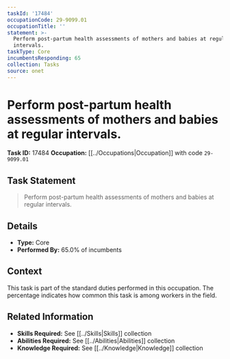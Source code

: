 ```yaml
---
taskId: '17484'
occupationCode: 29-9099.01
occupationTitle: ''
statement: >-
  Perform post-partum health assessments of mothers and babies at regular
  intervals.
taskType: Core
incumbentsResponding: 65
collection: Tasks
source: onet
---
```

# Perform post-partum health assessments of mothers and babies at regular intervals.

**Task ID:** 17484
**Occupation:** [[../Occupations|Occupation]] with code `29-9099.01`

## Task Statement

> Perform post-partum health assessments of mothers and babies at regular intervals.

## Details

- **Type:** Core
- **Performed By:** 65.0% of incumbents

## Context

This task is part of the standard duties performed in this occupation. The percentage indicates how common this task is among workers in the field.

## Related Information

- **Skills Required:** See [[../Skills|Skills]] collection
- **Abilities Required:** See [[../Abilities|Abilities]] collection
- **Knowledge Required:** See [[../Knowledge|Knowledge]] collection
